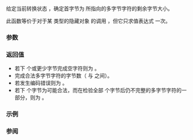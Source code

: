 {{cpp/title|mbrlen}}
{{cpp/string/multibyte/navbar}}
{{ddcl|header=cwchar|
std::size_t mbrlen( const char* s, std::size_t n, std::mbstate_t* ps);
}}

给定当前转换状态 {{c|ps}}，确定首字节为 {{c|s}} 所指向的多字节字符的剩余字节大小。

此函数等价于对于某 {{lc|std::mbstate_t}} 类型的隐藏对象 {{c|internal}} 的调用 {{c|std::mbrtowc(nullptr, s, n, ps ? ps : &amp;internal)}}，但它只求值表达式 {{c|ps}} 一次。

===参数===
{{par begin}}
{{par|s|指向多字节字符串元素的指针}}
{{par|n|{{c|s}} 中能检验的字节数限制}}
{{par|ps|指向保有转换状态的对象的指针}}
{{par end}}

===返回值===
* 若下 {{c|n}} 个或更少字节完成空字符则为 {{c|0}}。
* 完成合法多字节字符的字节数（{{c|1}} 与 {{c|n}} 之间）。
* 若发生编码错误则为 {{c|std::size_t(-1)}}。
* 若下 {{c|n}} 个字节为可能合法，而在检验全部 {{c|n}} 个字节后仍不完整的多字节字符的一部分，则为 {{c|std::size_t(-2)}}。

===示例===
{{example
|code=
#include &lt;clocale&gt;
#include &lt;cwchar&gt;
#include &lt;iostream&gt;
#include &lt;string&gt;
 
int main()
{
    // 允许 mbrlen() 以 UTF-8 多字节编码工作
    std::setlocale(LC_ALL, "en_US.utf8");
    // UTF-8 窄多字节编码
    std::string str = "水"; // 或 u8"\u6c34" 或 "\xe6\xb0\xb4"
    std::mbstate_t mb = std::mbstate_t();

    // 简单用法：完整多字节字符的长度
    const std::size_t len = std::mbrlen(&amp;str[0], str.size(), &amp;mb);
    std::cout &lt;&lt; "The length of " &lt;&lt; str &lt;&lt; " is " &lt;&lt; len &lt;&lt; " bytes\n";

    // 高级用法：从多字节字符的中间重新计数
    const std::size_t len1 = std::mbrlen(&amp;str[0], 1, &amp;mb);
    if (len1 == std::size_t(-2))
        std::cout &lt;&lt; str &lt;&lt; "的第一个字节是不完整的多字节字符 (mbrlen 返回 -2)\n";

    const std::size_t len2 = std::mbrlen(&amp;str[1], str.size()-1, &amp;mb);
    std::cout &lt;&lt; str &lt;&lt; " 的剩余 " &lt;&lt; str.size()-1 &lt;&lt; " 个字节"
              &lt;&lt; "持有多字节字符的 " &lt;&lt; len2 &lt;&lt; " 个字节\n";

    // 错误情况：
    std::cout &lt;&lt; "尝试在初始转换状态中在 " &lt;&lt; str
              &lt;&lt; " 的中间调用 mbrlen() 返回 "
              &lt;&lt; (int)mbrlen(&amp;str[1], str.size(), &amp;mb) &lt;&lt; '\n';
}
|output=
水 的长度是 3 个字节。
水 的第一个字节是不完整的多字节字符 (mbrlen 返回 -2)
水 的剩余 2 个字节持有多字节字符的 2 个字节
尝试在初始转换状态中在 水 的中间调用 mbrlen() 返回  -1
}}

===参阅===
{{dsc begin}}
{{dsc inc|cpp/string/multibyte/dsc mbrtowc}}
{{dsc inc|cpp/string/multibyte/dsc mblen}}
{{dsc inc|cpp/locale/codecvt/dsc do_length}}
{{dsc see c|c/string/multibyte/mbrlen}}
{{dsc end}}

{{langlinks|de|en|es|fr|it|ja|pt|ru}}